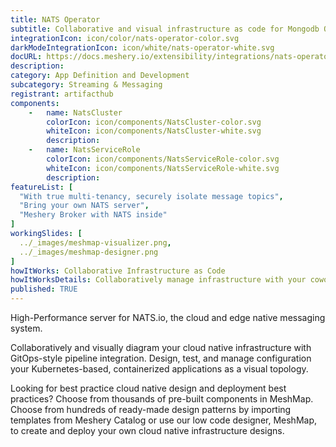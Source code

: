 ```yaml
---
title: NATS Operator
subtitle: Collaborative and visual infrastructure as code for Mongodb Operator
integrationIcon: icon/color/nats-operator-color.svg
darkModeIntegrationIcon: icon/white/nats-operator-white.svg
docURL: https://docs.meshery.io/extensibility/integrations/nats-operator
description: 
category: App Definition and Development
subcategory: Streaming & Messaging
registrant: artifacthub
components: 
	-	name: NatsCluster
		colorIcon: icon/components/NatsCluster-color.svg
		whiteIcon: icon/components/NatsCluster-white.svg
		description: 
	-	name: NatsServiceRole
		colorIcon: icon/components/NatsServiceRole-color.svg
		whiteIcon: icon/components/NatsServiceRole-white.svg
		description: 
featureList: [
  "With true multi-tenancy, securely isolate message topics",
  "Bring your own NATS server",
  "Meshery Broker with NATS inside"
]
workingSlides: [
  ../_images/meshmap-visualizer.png,
  ../_images/meshmap-designer.png
]
howItWorks: Collaborative Infrastructure as Code
howItWorksDetails: Collaboratively manage infrastructure with your coworkers synchronously sharing the same designs.
published: TRUE
---
```

<p>
High-Performance server for NATS.io, the cloud and edge native messaging system.
</p>
<p>
    Collaboratively and visually diagram your cloud native infrastructure with GitOps-style pipeline integration. Design, test, and manage configuration your Kubernetes-based, containerized applications as a visual topology.
</p>
<p>
    Looking for best practice cloud native design and deployment best practices? Choose from thousands of pre-built components in MeshMap. Choose from hundreds of ready-made design patterns by importing templates from Meshery Catalog or use our low code designer, MeshMap, to create and deploy your own cloud native infrastructure designs.
</p>
